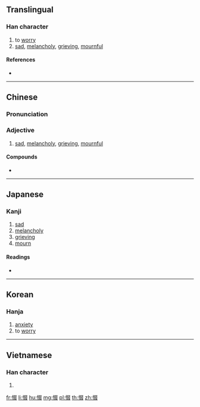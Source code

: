 ==Translingual==

===Han character===
{{Han char|rn=61|rad=心|as=08|sn=11|four=97047|canj=PEEE|ids=⿰忄叕}}

# to [[worry]]
# [[sad]], [[melancholy]], [[grieving]], [[mournful]]

====References====
* {{Han ref|kx=0391.070|dkj=10810|dj=0725.190|hdz=42320.020|uh=60D9|ud=24793|bh=D55B|bd=54619}}

----

==Chinese==
{{zh-forms}}

===Pronunciation===
{{zh-pron
|m=chuò
|c=zyut3
|h=
|md=
|mn=qz,tw,xm,zz:thòe
|w=
|mc=y
|oc=y
|cat=
}}

===Adjective===
{{zh-adj}}

# [[sad]], [[melancholy]], [[grieving]], [[mournful]]

====Compounds====
* {{zh-l|綿惙}}

----

==Japanese==

===Kanji===
{{ja-kanji|grade=|rs=心08}}

# [[sad]]
# [[melancholy]]
# [[grieving]]
# [[mourn]]

====Readings====
* {{ja-readings|on=[[てつ]] (tetsu), [[てち]] (techi), [[てい]] (tei)|kun=[[うれえる]] (ureeru)}}

----

==Korean==

===Hanja===
{{ko-hanja|hangeul=철|eumhun=|rv=cheol|mr=ch'ŏl|y=chel}}

# [[anxiety]]
# to [[worry]]

----

==Vietnamese==

===Han character===
{{vi-hantu|[[chuyện]], [[chuyết]], [[xuyết]]|rs=心08}}

# {{defn|vi}}

[[fr:惙]]
[[li:惙]]
[[hu:惙]]
[[mg:惙]]
[[pl:惙]]
[[th:惙]]
[[zh:惙]]